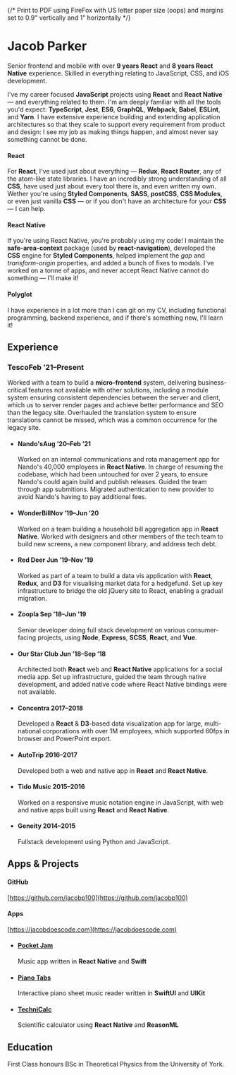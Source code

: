 


{/* Print to PDF using FireFox with US letter paper size (oops) and margins set to 0.9" vertically and 1" horizontally */}

# Jacob Parker

<Lead>Senior frontend and mobile with over **9 years React** and **8 years React Native** experience. Skilled in everything relating to JavaScript, CSS, and iOS development.</Lead>

I've my career focused **JavaScript** projects using **React** and **React Native** &mdash; and everything related to them.
I'm am deeply familiar with all the tools you'd expect: **TypeScript**, **Jest**, **ES6**, **GraphQL**, **Webpack**, **Babel**, **ESLint**, and **Yarn**. I have extensive experience building and extending application architectures so that they scale to support every requirement from product and design: I see my job as making things happen, and almost never say something cannot be done.

#### React

For **React**, I've used just about everything &mdash; **Redux**, **React Router**, any of the atom-like state libraries. I have an incredibly strong understanding of all **CSS**, have used just about every tool there is, and even written my own. Wether you're using **Styled Components**, **SASS**, **postCSS**, **CSS Modules**, or even just vanilla **CSS** &mdash; or if you don't have an architecture for your **CSS** &mdash; I can help.

#### React Native

If you're using React Native, you're probably using my code! I maintain the **safe-area-context** package (used by **react-navigation**), developed the **CSS** engine for **Styled Components**, helped implement the *gap* and *transform-origin* properties, and added a bunch of fixes to modals. I've worked on a tonne of apps, and never accept React Native cannot do something &mdash; I'll make it!

#### Polyglot

I have experience in a lot more than I can git on my CV, including functional programming, backend experience, and if there's something new, I'll learn it!

## Experience

### Tesco<time>Feb &rsquo;21&ndash;Present</time>

Worked with a team to build a **micro-frontend** system, delivering business-critical features not available with other solutions, including a module system ensuring consistent dependencies between the server and client, which us to server render pages and achieve better performance and SEO than the legacy site. Overhauled the translation system to ensure translations cannot be missed, which was a common occurrence for the legacy site.

<ul className={classNames("timelist")}>

<li>

#### Nando's<time>Aug &rsquo;20&ndash;Feb &rsquo;21</time>

Worked on an internal communications and rota management app for Nando's 40,000 employees in **React Native**. In charge of resuming the codebase, which had been untouched for over 2 years, to ensure Nando's could again build and publish releases. Guided the team through app submitions. Migrated authentication to new provider to avoid Nando's having to pay additional fees.

</li>

<li>

#### WonderBill<time>Nov &rsquo;19&ndash;Jun &rsquo;20</time>

Worked on a team building a household bill aggregation app in **React Native**. Worked with designers and other members of the tech team to build new screens, a new component library, and address tech debt.

</li>

<li>

#### Red Deer<span> </span><time>Jun &rsquo;19&ndash;Nov &rsquo;19</time>

Worked as part of a team to build a data vis application with **React**, **Redux**, and **D3** for visualising market data for a hedgefund. Set up key infrastructure to bridge the old jQuery site to React, enabling a gradual migration.

</li>

<li>

#### Zoopla<span> </span><time>Sep &rsquo;18&ndash;Jun &rsquo;19</time>

Senior developer doing full stack development on various consumer-facing projects, using **Node**, **Express**, **SCSS**, **React**, and **Vue**.

</li>

<li>

#### Our Star Club<span> </span><time>Jun &rsquo;18&ndash;Sep &rsquo;18</time>

Architected both **React** web and **React Native** applications for a social media app. Set up infrastructure, guided the team through native development, and added native code where React Native bindings were not available.

</li>

<li>

#### Concentra<span> </span><time>2017&ndash;2018</time>

Developed a **React** &amp; **D3**-based data visualization app for large, multi-national corporations with over 1M employees, which supported 60fps in browser and PowerPoint export.

</li>

<li>

#### AutoTrip<span> </span><time>2016&ndash;2017</time>

Developed both a web and native app in **React** and **React Native**.

</li>

<li>

#### Tido Music<span> </span><time>2015&ndash;2016</time>

Worked on a responsive music notation engine in JavaScript, with web and native apps built using **React** and **React Native**.

</li>

<li>

#### Geneity<span> </span><time>2014&ndash;2015</time>

Fullstack development using Python and JavaScript.

</li>

</ul>

## Apps & Projects

<div style={{ position: "relative" }}>

#### GitHub

[https://github.com/jacobp100](https://github.com/jacobp100)

#### Apps

[https://jacobdoescode.com](https://jacobdoescode.com)

</div>

<ul className={classNames("bullets")}>

<li>

#### [Pocket Jam](https://jacobdoescode.com/pocket-jam)

Music app written in **React Native** and **Swift**

</li>

<li>

#### [Piano Tabs](https://jacobdoescode.com/piano-tabs)

Interactive piano sheet music reader written in **SwiftUI** and **UIKit**

</li>

<li>

#### [TechniCalc](https://jacobdoescode.com/technicalc)

Scientific calculator using **React Native** and **ReasonML**

</li>

</ul>

## Education

First Class honours BSc in Theoretical Physics from the University of York.
